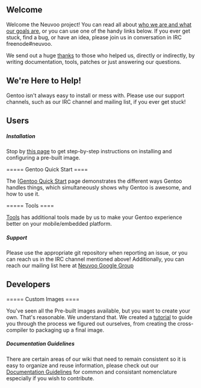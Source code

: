 == Welcome ==

Welcome the Neuvoo project! You can read all about [[About Us|who we are and what our goals are]], or you can use one of the handy links below. If you ever get stuck, find a bug, or have an idea, please join us in conversation in IRC freenode#neuvoo.

We send out a huge [[Thanks|thanks]] to those who helped us, directly or indirectly, by writing documentation, tools, patches or just answering our questions.

== We're Here to Help! ==

Gentoo isn't always easy to install or mess with. Please use our support channels, such as our IRC channel and mailing list, if you ever get stuck!

== Users ==

===== Installation =====

Stop by [[Installation|this page]] to get step-by-step instructions on installing and configuring a pre-built image.

===== Gentoo Quick Start ====

The [[https://github.com/Neuvoo/information/guide/Gentoo_QuickStart.mediawiki Gentoo Quick Start] page demonstrates the different ways Gentoo handles things, which simultaneously shows why Gentoo is awesome, and how to use it.

===== Tools ====

[https://github.com/Neuvoo/user-tools Tools] has additional tools made by us to make your Gentoo experience better on your mobile/embedded platform.

===== Support =====

Please use the appropriate git repository when reporting an issue, or you can reach us in the IRC channel mentioned above!  Additionally, you can reach our mailing list here at [http://groups.google.com/group/neuvoo Neuvoo Google Group]

== Developers ==

===== Custom Images ====

You've seen all the Pre-built images available, but you want to create your own. That's reasonable. We understand that. We created a [[Custom Image|tutorial]] to guide you through the process we figured out ourselves, from creating the cross-compiler to packaging up a final image.

===== Documentation Guidelines =====

There are certain areas of our wiki that need to remain consistent so it is easy to organize and reuse information, please check out our [[Documentation Guidelines]] for common and consistant nomenclature especially if you wish to contribute.
